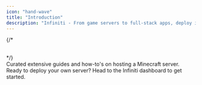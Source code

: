 ```yaml
---
icon: "hand-wave"
title: "Introduction"
description: "Infiniti - From game servers to full-stack apps, deploy instantly in 6 global regions. Enterprise-grade infrastructure with no hidden costs - truly free forever."
---
```



<StartButton />

{/* 
<br />

<br />

<CardGroup>
<HeroCard
img="https://raw.githubusercontent.com/mintlify/themes/main/prism/images/setting-up.svg"
title="Setting up your docs"
description="Everything you need to know about the doc setup process, from start to finish"
href="/quickstart"  
/>
<HeroCard
img="https://raw.githubusercontent.com/mintlify/themes/main/prism/images/themes.svg"
title="Explore themes"
description="Explore a variety of themes you can use to spice up the look and feel of your documentation"
href="/quickstart"
/>
</CardGroup> */}

<br />

<CardGroup cols="2">
  <Card title="Minecraft Guides" icon="cubes" href="/games/minecraft">
    Curated extensive guides and how-to's on hosting a Minecraft server.
  </Card>
  <Card title="Ready?" icon="rocket" href="https://client.infiniticloud.in">
    Ready to deploy your own server? Head to the Infiniti dashboard to get started.
  </Card>
</CardGroup>
